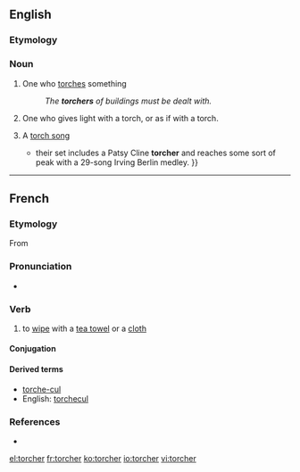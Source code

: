 ==English==

===Etymology===
{{suffix|torch|er}}

===Noun===
{{en-noun}}

# One who [[torch]]es something
#: ''The '''torchers''' of buildings must be dealt with.''
# {{context|obsolete}} One who gives light with a torch, or as if with a torch.
#: {{rfquotek|Shakespeare}}
# {{context|music}} A [[torch song]]
#* {{quote-news|1988|August 26|Neil Tesser|Montgomery, Plant & Stritch|Chicago Reader|url=https://securesite.chireader.com/cgi-bin/Archive/abridged2.bat?path=1988/880826/MNTGMRY
|passage={{...}} their set includes a Patsy Cline '''torcher''' and reaches some sort of peak with a 29-song Irving Berlin medley. }}

----

==French==

===Etymology===
From {{etyl|la|fr}} {{term|torqueo|torqueō|twist, turn|lang=la}}

===Pronunciation===
* {{IPA|/tɔʁ.ʃe/|lang=fr}}

===Verb===
{{fr-verb}}

# to [[wipe]] with a [[tea towel]] or a [[cloth]]

====Conjugation====
{{fr-conj-er|torch|avoir}}

====Derived terms====
* [[torche-cul]]
* English: [[torchecul]]

===References===
* {{R:NPLarousse}}

[[el:torcher]]
[[fr:torcher]]
[[ko:torcher]]
[[io:torcher]]
[[vi:torcher]]